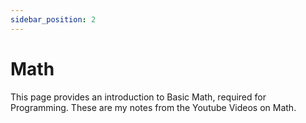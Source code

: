 ```yaml
---
sidebar_position: 2
---
```


# Math

This page provides an introduction to Basic Math, required for Programming. These are my notes from the Youtube Videos on Math.


